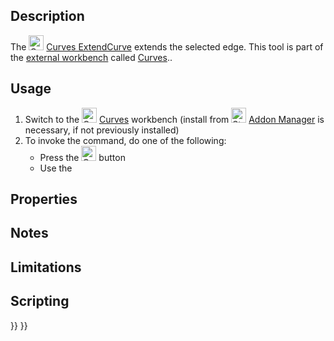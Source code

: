<languages/>
<translate>

<!--T:1-->
{{Docnav
|[[Curves_MixedCurve|MixedCurve]]
|[[Curves_JoinCurve|JoinCurve]]
|[[Curves_Workbench|Curves]]
|IconL=Curves_MixedCurve.svg
|IconR=Curves_JoinCurve.svg
|IconC=Curves_workbench_icon.svg
}}

<!--T:2-->
{{GuiCommand
|Name=Curves ExtendCurve
|MenuLocation=Curves → Extend Curve
|Workbenches=[[Curves_Workbench|Curves]]
}}

==Description== <!--T:3-->

<!--T:4-->
The [[Image:Curves_ExtendCurve.svg|24px]] [[Curves_ExtendCurve|Curves ExtendCurve]] extends the selected edge. This tool is part of the [[External_workbenches|external workbench]] called [[Curves_Workbench|Curves]]..

==Usage== <!--T:5-->

<!--T:6-->
# Switch to the [[Image:Curves_workbench_icon.svg|24px]] [[Curves_Workbench|Curves]] workbench (install from [[Image:Std_AddonMgr.svg|24px]] [[Std_AddonMgr|Addon Manager]] is necessary, if not previously installed)
# To invoke the command, do one of the following:
#* Press the [[Image:Curves_ExtendCurve.svg|24px]] button
#* Use the {{MenuCommand|Curves → Extend Curve}}

==Properties== <!--T:9-->


==Notes== <!--T:7-->


==Limitations== <!--T:8-->


==Scripting== <!--T:10-->


<!--T:11-->
{{Docnav
|[[Curves_MixedCurve|MixedCurve]]
|[[Curves_JoinCurve|JoinCurve]]
|[[Curves_Workbench|Curves]]
|IconL=Curves_MixedCurve.svg
|IconR=Curves_JoinCurve.svg
|IconC=Curves_workbench_icon.svg
}}

</translate>
{{Curves Tools navi{{#translation:}}}}
{{Userdocnavi{{#translation:}}}}
